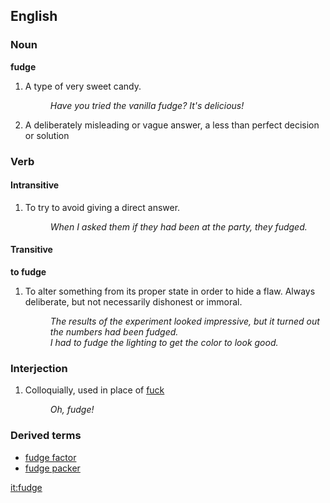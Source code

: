 ==English==
===Noun===
'''fudge'''
# A type of very sweet candy.
#: ''Have you tried the vanilla fudge?  It's delicious!''
# A deliberately misleading or vague answer, a less than perfect decision or solution

===Verb===
====Intransitive====
# To try to avoid giving a direct answer.
#: ''When I asked them if they had been at the party, they fudged.''

====Transitive====
'''to fudge'''
# To alter something from its proper state in order to hide a flaw.  Always deliberate, but not necessarily dishonest or immoral.
#: ''The results of the experiment looked impressive, but it turned out the numbers had been fudged.''
#: ''I had to fudge the lighting to get the color to look good.''

===Interjection===
# {{euphemism}} Colloquially, used in place of [[fuck]]
#: ''Oh, fudge!''

===Derived terms===
*[[fudge factor]]
*[[fudge packer]]

[[it:fudge]]